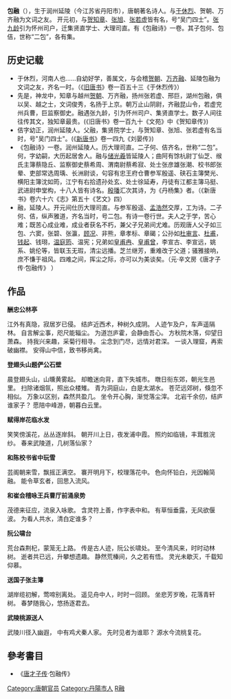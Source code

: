 {{noteTA
|1=zh-hans:于休烈; zh-hant:于休烈;
}}
'''包融'''（{{bd|695年||764年||}}），生于润州延陵（今江苏省丹阳市），唐朝著名诗人。与[[于休烈|于休烈]]、贺朝、万齐融为文词之友。 开元初，与[[贺知章|贺知章]]、[[张旭|张旭]]、[[张若虚|张若虚]]皆有名，号“吴门四士”。[[张九龄|张九龄]]引为怀州司户，迁集贤直学士、大理司直。有《包融诗》一卷。其子包何、包佶，世称“二包”，各有集。

==历史记载==
*于休烈，河南人也……自幼好学，善属文，与会稽[[贺朝|贺朝]]、[[万齐融|万齐融]]、延陵包融为文词之友，齐名一时。（《[[旧唐书|旧唐书]]》卷一百五十三《于休烈传》）
*先是，神龙中，知章与越州[[贺朝|贺朝]]、万齐融，扬州张若虚、邢巨，湖州包融，俱以吴、越之士，文词俊秀，名扬于上京。朝万止山阴尉，齐融昆山令，若虚兖州兵曹，巨监察御史。融遇张九龄，引为怀州司户、集贤直学士。数子人间往往传其文，独知章最贵。(《旧唐书》卷一百九十《文苑》中《贺知章传》)
*佶字幼正，润州延陵人。父融，集贤院学士，与贺知章、张旭、张若虚有名当时，号"吴门四士"。(《[[新唐书|新唐书]]》卷一四九《刘晏传》)
*《包融诗》一卷。润州延陵人。历大理司直。二子何、佶齐名，世称“二包”。何，字幼嗣，大历起居舍人。融与[[储光羲|储光羲]]皆延陵人；曲阿有馀杭尉丁仙芝、缑氏主簿蔡隐丘、监察御史蔡希周、渭南尉蔡希寂、处士张彦雄张潮、校书郎张晕、吏部常选周瑀、长洲尉谈，句容有忠王府仓曹参军殷遥、硖石主簿樊光、横阳主簿沈如筠，江宁有右拾遗孙处玄、处士徐延寿，丹徒有江都主簿马挺、武进尉申堂构，十八人皆有诗名。[[殷璠|殷璠]]汇次其诗，为《丹杨集》者。（《新唐书》卷六十六《志》第五十《艺文》四）
*融，延陵人。开元间仕历大理司直。与参军殷遥、[[孟浩然|孟浩然]]交厚，工为诗。二子何、佶，纵声雅道，齐名当时，号二包。有诗一卷行世。夫人之于学，苦心难；既苦心成业难，成业者获名不朽，兼父子兄弟间尤难。历观唐人父子如三包、六窦，张碧、张瀛，[[顾况|顾况]]、非熊，章孝标、章碣；公孙如[[杜审言|杜审言]]、[[杜甫|杜甫]]，[[钱起|钱起]]、钱珝，[[温庭筠|温庭筠]]、温宪；兄弟如[[皇甫冉|皇甫冉]]、[[皇甫曾|皇甫曾]]，李宣古、李宣远，姚系、姚伦等，皆联玉无瑕，清尘远播。芝兰继芳，重难改于父道；骚雅接响，庶不慊于祖风。四难之间，挥尘之际，亦可以为美谈矣。（元·辛文房《唐才子传·包融传》 ）

==作品==

'''酬忠公林亭'''

江外有真隐，寂居岁已侵。
结庐近西术，种树久成阴。
人迹乍及户，车声遥隔林。
自言解尘事，咫尺能辎尘。
为道岂庐霍，会静由吾心。
方秋院木落，仰望日萧森。
持我兴来趣，采菊行相寻。
尘念到门尽，远情对君深。
一谈入理窟，再索破幽襟。
安得山中信，致书移尚禽。

'''登翅头山题俨公石壁'''

晨登翅头山，山曛黄雾起。
却瞻迷向背，直下失城市。
暾日衔东郊，朝光生邑里。
扫除诸烟氛，照出众楼雉。
青为洞庭山，白是太湖水。
苍茫远郊树，倏忽不相似。
万象以区别，森然共盈几。
坐令开心胸，渐觉落尘滓。
北岩千余仞，结庐谁家子？
愿陪中峰游，朝暮白云里。

'''赋得岸花临水发'''

笑笑傍溪花，丛丛逐岸斜。
朝开川上日，夜发浦中霞。
照灼如临镜，丰茸胜浣纱。
春来武陵道，几树落仙家？

'''和陈校书省中玩雪'''

芸阁朝来雪，飘摇正满空。
褰开明月下，校理落花中。
色向怀铅白，光因翰简融。
能令草玄者，回思入流风。

'''和崔会稽咏王兵曹厅前涌泉势'''

茂德来征应，流泉入咏歌。
含灵符上善，作字表中和。
有草恒垂露，无风欲偃波。
为看人共水，清白定谁多？

'''阮公啸台'''

荒台森荆杞，蒙笼无上路。
传是古人迹，阮公长啸处。
至今清风来，时时动林树。
逝者共已远，升攀想遗趣。
静然荒榛间，久之若有悟。
灵光未歇灭，千载知仰慕。

'''送国子张主簿'''

湖岸缆初解，莺啼别离处。
遥见舟中人，时时一回顾。
坐悲芳岁晚，花落青轩树。
春梦随我心，悠扬逐君去。

'''武陵桃源送人'''

武陵川径入幽遐，
中有鸡犬秦人家。
先时见者为谁耶？
源水今流桃复花。

== 參考書目 ==
*《[[唐才子传|唐才子传]]·包融传》

{{DEFAULTSORT:B}}
[[Category:唐朝官员|Category:唐朝官员]]
[[Category:丹陽市人|Category:丹陽市人]]
[[Category:包姓|R融]]